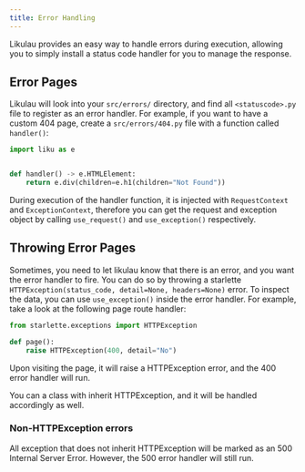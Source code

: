 ```yaml
---
title: Error Handling
---
```



Likulau provides an easy way to handle errors during execution, allowing you to simply
install a status code handler for you to manage the response.

## Error Pages

Likulau will look into your `src/errors/` directory, and find all `<statuscode>.py` file
to register as an error handler. For example, if you want to have a custom 404 page, create
a `src/errors/404.py` file with a function called `handler()`:

```py
import liku as e


def handler() -> e.HTMLElement:
    return e.div(children=e.h1(children="Not Found"))
```

During execution of the handler function, it is injected with `RequestContext` and `ExceptionContext`,
therefore you can get the request and exception object by calling `use_request()` and `use_exception()`
respectively.

## Throwing Error Pages

Sometimes, you need to let likulau know that there is an error, and you want the error handler
to fire. You can do so by throwing a starlette `HTTPException(status_code, detail=None, headers=None)` error.
To inspect the data, you can use `use_exception()` inside the error handler. For example, take a look at the
following page route handler:

```py
from starlette.exceptions import HTTPException

def page():
    raise HTTPException(400, detail="No")

```

Upon visiting the page, it will raise a HTTPException error, and the 400 error handler will run.

<Aside>
You can a class with inherit HTTPException, and it will be handled accordingly as well.
</Aside>

### Non-HTTPException errors

All exception that does not inherit HTTPException will be marked as an 500 Internal Server Error. However,
the 500 error handler will still run.

